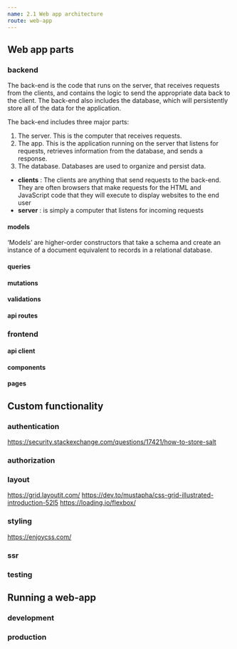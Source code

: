 ```yaml
---
name: 2.1 Web app architecture
route: web-app
---
```


## Web app parts

### backend
The back-end is the code that runs on the server, that receives requests from the clients,
 and contains the logic to send the appropriate data back to the client. 
 The back-end also includes the database, 
 which will persistently store all of the data for the application. 

 The back-end includes three major parts:

 1. The server. This is the computer that receives requests.
 2. The app. This is the application running on the server that listens for requests, retrieves information from the database, and sends a response.
 3. The database. Databases are used to organize and persist data.

- **clients** : The clients are anything that send requests to the back-end. They are often browsers that make requests for the HTML and JavaScript code that they will execute to display websites to the end user
- **server** : is simply a computer that listens for incoming requests

#### models
‘Models’ are higher-order constructors that take a schema and create an instance of a document equivalent to records in a relational database.
#### queries

#### mutations

#### validations

#### api routes

### frontend

#### api client

#### components

#### pages


## Custom functionality

### authentication
https://security.stackexchange.com/questions/17421/how-to-store-salt
### authorization

### layout
https://grid.layoutit.com/
https://dev.to/mustapha/css-grid-illustrated-introduction-52l5
https://loading.io/flexbox/

### styling
https://enjoycss.com/
### ssr

### testing

## Running a web-app

### development

### production

